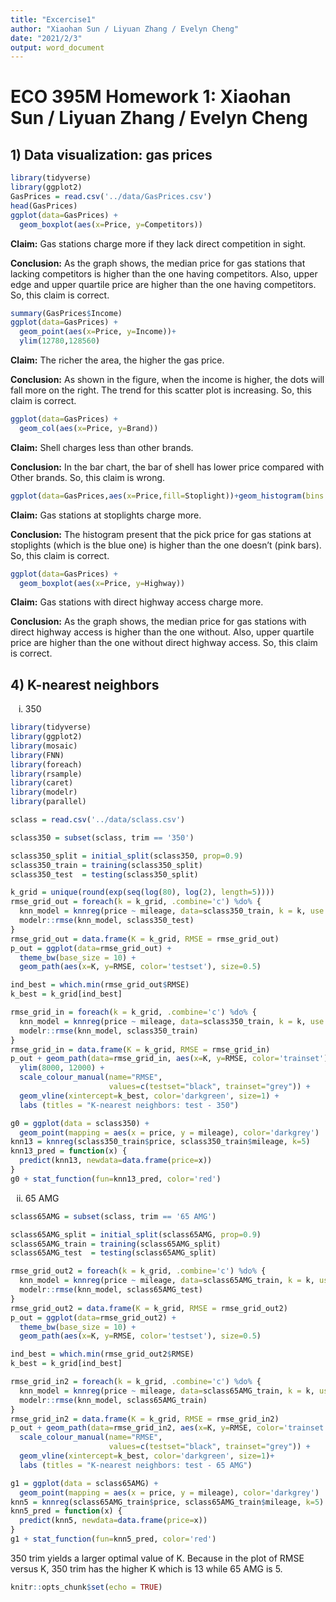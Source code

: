 ```yaml
---
title: "Excercise1"
author: "Xiaohan Sun / Liyuan Zhang / Evelyn Cheng"
date: "2021/2/3"
output: word_document
---
```

# ECO 395M Homework 1: Xiaohan Sun / Liyuan Zhang / Evelyn Cheng 

## 1) Data visualization: gas prices

```r
library(tidyverse)
library(ggplot2)
GasPrices = read.csv('../data/GasPrices.csv')
head(GasPrices)
ggplot(data=GasPrices) + 
  geom_boxplot(aes(x=Price, y=Competitors))
```

**Claim:** Gas stations charge more if they lack direct competition in sight.

**Conclusion:** As the graph shows, the median price for gas stations that lacking competitors is higher than the one having competitors. Also, upper edge and upper quartile price are higher than the one having competitors. So, this claim is correct.

```r
summary(GasPrices$Income)
ggplot(data=GasPrices) + 
  geom_point(aes(x=Price, y=Income))+
  ylim(12780,128560)
```
  
**Claim:** The richer the area, the higher the gas price.

**Conclusion:** As shown in the figure, when the income is higher, the dots will fall more on the right. The trend for this scatter plot is increasing. So, this claim is correct.

```r
ggplot(data=GasPrices) + 
  geom_col(aes(x=Price, y=Brand))
```
  
**Claim:** Shell charges less than other brands.

**Conclusion:** In the bar chart, the bar of shell has lower price compared with Other brands. So, this claim is wrong.

```r
ggplot(data=GasPrices,aes(x=Price,fill=Stoplight))+geom_histogram(bins = 30, alpha=0.4, position = "identity")
```

**Claim:** Gas stations at stoplights charge more.

**Conclusion:** The histogram present that the pick price for gas stations at stoplights (which is the blue one) is higher than the one doesn't (pink bars). So, this claim is correct.

```r
ggplot(data=GasPrices) + 
  geom_boxplot(aes(x=Price, y=Highway))
```


**Claim:** Gas stations with direct highway access charge more.

**Conclusion:** As the graph shows, the median price for gas stations  with direct highway access is higher than the one without. Also, upper quartile price are higher than the one without direct highway access. So, this claim is correct.

## 4) K-nearest neighbors

i. 350

```r
library(tidyverse)
library(ggplot2)
library(mosaic)
library(FNN)
library(foreach)
library(rsample)
library(caret)
library(modelr)
library(parallel)

sclass = read.csv('../data/sclass.csv')

sclass350 = subset(sclass, trim == '350')

sclass350_split = initial_split(sclass350, prop=0.9)
sclass350_train = training(sclass350_split)
sclass350_test  = testing(sclass350_split)

k_grid = unique(round(exp(seq(log(80), log(2), length=5))))
rmse_grid_out = foreach(k = k_grid, .combine='c') %do% {
  knn_model = knnreg(price ~ mileage, data=sclass350_train, k = k, use.all=TRUE)
  modelr::rmse(knn_model, sclass350_test)
}
rmse_grid_out = data.frame(K = k_grid, RMSE = rmse_grid_out)
p_out = ggplot(data=rmse_grid_out) + 
  theme_bw(base_size = 10) + 
  geom_path(aes(x=K, y=RMSE, color='testset'), size=0.5)

ind_best = which.min(rmse_grid_out$RMSE)
k_best = k_grid[ind_best]

rmse_grid_in = foreach(k = k_grid, .combine='c') %do% {
  knn_model = knnreg(price ~ mileage, data=sclass350_train, k = k, use.all=TRUE)
  modelr::rmse(knn_model, sclass350_train)
}
rmse_grid_in = data.frame(K = k_grid, RMSE = rmse_grid_in)
p_out + geom_path(data=rmse_grid_in, aes(x=K, y=RMSE, color='trainset'),size=0.5) +
  ylim(8000, 12000) +
  scale_colour_manual(name="RMSE",
                      values=c(testset="black", trainset="grey")) + 
  geom_vline(xintercept=k_best, color='darkgreen', size=1) +
  labs (titles = "K-nearest neighbors: test - 350")

g0 = ggplot(data = sclass350) + 
  geom_point(mapping = aes(x = price, y = mileage), color='darkgrey')
knn13 = knnreg(sclass350_train$price, sclass350_train$mileage, k=5)
knn13_pred = function(x) {
  predict(knn13, newdata=data.frame(price=x))
}
g0 + stat_function(fun=knn13_pred, color='red')
```

ii. 65 AMG

```r
sclass65AMG = subset(sclass, trim == '65 AMG')

sclass65AMG_split = initial_split(sclass65AMG, prop=0.9)
sclass65AMG_train = training(sclass65AMG_split)
sclass65AMG_test  = testing(sclass65AMG_split)

rmse_grid_out2 = foreach(k = k_grid, .combine='c') %do% {
  knn_model = knnreg(price ~ mileage, data=sclass65AMG_train, k = k, use.all=TRUE)
  modelr::rmse(knn_model, sclass65AMG_test)
}
rmse_grid_out2 = data.frame(K = k_grid, RMSE = rmse_grid_out2)
p_out = ggplot(data=rmse_grid_out2) + 
  theme_bw(base_size = 10) + 
  geom_path(aes(x=K, y=RMSE, color='testset'), size=0.5)

ind_best = which.min(rmse_grid_out2$RMSE)
k_best = k_grid[ind_best]

rmse_grid_in2 = foreach(k = k_grid, .combine='c') %do% {
  knn_model = knnreg(price ~ mileage, data=sclass65AMG_train, k = k, use.all=TRUE)
  modelr::rmse(knn_model, sclass65AMG_train)
}
rmse_grid_in2 = data.frame(K = k_grid, RMSE = rmse_grid_in2)
p_out + geom_path(data=rmse_grid_in2, aes(x=K, y=RMSE, color='trainset'),size=0.5) +
  scale_colour_manual(name="RMSE",
                      values=c(testset="black", trainset="grey")) + 
  geom_vline(xintercept=k_best, color='darkgreen', size=1)+
  labs (titles = "K-nearest neighbors: test - 65 AMG")

g1 = ggplot(data = sclass65AMG) + 
  geom_point(mapping = aes(x = price, y = mileage), color='darkgrey')
knn5 = knnreg(sclass65AMG_train$price, sclass65AMG_train$mileage, k=5)
knn5_pred = function(x) {
  predict(knn5, newdata=data.frame(price=x))
}
g1 + stat_function(fun=knn5_pred, color='red')
```

350 trim yields a larger optimal value of K. Because in the plot of RMSE versus K, 350 trim has the higher K which is 13 while 65 AMG is 5.

```r
knitr::opts_chunk$set(echo = TRUE)
```

